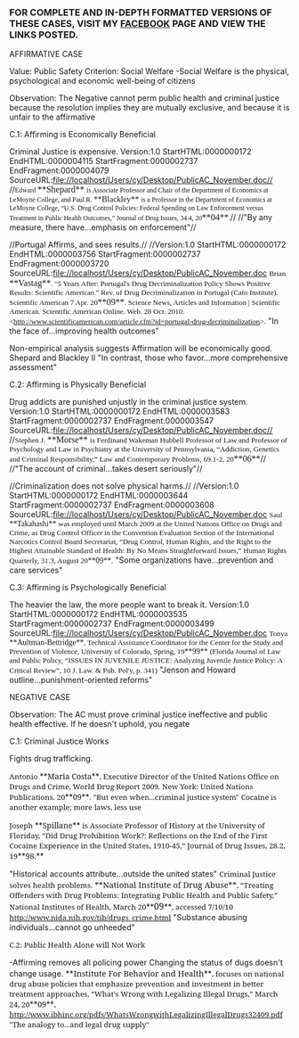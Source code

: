 ===FOR COMPLETE AND IN-DEPTH FORMATTED VERSIONS OF THESE CASES, VISIT MY [[http://www.facebook.com/pages/Charles-Riley-Wanless/306044092784|FACEBOOK]] PAGE AND VIEW THE LINKS POSTED.=== 





AFFIRMATIVE CASE

Value: Public Safety
Criterion: Social Welfare
-Social Welfare is the physical, psychological and economic well-being of citizens

Observation: The Negative cannot perm public health and criminal justice because the resolution implies they are mutually exclusive, and because it is unfair to the affirmative

C.1: Affirming is Economically Beneficial

Criminal Justice is expensive.
Version:1.0 StartHTML:0000000172 EndHTML:0000004115 StartFragment:0000002737 EndFragment:0000004079 SourceURL:file://localhost/Users/cy/Desktop/PublicAC_November.doc// 
//<span style="font-family: Georgia; font-size: 9pt;">Edward </span><span style="font-family: Georgia; font-size: 12pt;">**Shepard** </span><span style="font-family: Georgia; font-size: 9pt;">is Associate Professor and Chair of the Department of Economics at LeMoyne College, and Paul R. </span><span style="font-family: Georgia; font-size: 11pt;">**Blackley** </span><span style="font-family: Georgia; font-size: 9pt;">is a Professor in the Department of Economics at LeMoyne College, “U.S. Drug Control Policies: Federal Spending on Law Enforcement versus Treatment in Public Health Outcomes,” Journal of Drug Issues, 34.4, 20</span><span style="font-family: Georgia; font-size: 12pt;">**04**</span><span style="font-family: Georgia; font-size: 9pt;">.</span>//
//"By any measure, there have...emphasis on enforcement"//

//Portugal Affirms, and sees results.//
//Version:1.0 StartHTML:0000000172 EndHTML:0000003756 StartFragment:0000002737 EndFragment:0000003720 SourceURL:file://localhost/Users/cy/Desktop/PublicAC_November.doc 
<span style="font-family: Georgia; font-size: 10pt;">Brian </span><span style="font-family: Georgia; font-size: 12pt;">**Vastag**</span><span style="font-family: Georgia; font-size: 10pt;">. "5 Years After: Portugal's Drug Decriminalization Policy Shows Positive Results: Scientific American." Rev. of Drug Decriminalization in Portugal (Cato Institute). Scientific American 7 Apr. 20</span><span style="font-family: Georgia; font-size: 12pt;">**09**</span><span style="font-family: Georgia; font-size: 10pt;">. Science News, Articles and Information | Scientific American. Scientific American Online. Web. 28 Oct. 2010. <http://www.scientificamerican.com/article.cfm?id=portugal-drug-decriminalization>.</span>
"In the face of...improving health outcomes"

Non-empirical analysis suggests Affirmation will be economically good.
Shepard and Blackley II
"In contrast, those who favor...more comprehensive assessment"

C.2: Affirming is Physically Beneficial

Drug addicts are punished unjustly in the criminal justice system.
Version:1.0 StartHTML:0000000172 EndHTML:0000003583 StartFragment:0000002737 EndFragment:0000003547 SourceURL:file://localhost/Users/cy/Desktop/PublicAC_November.doc// 
//<span style="font-family: Georgia; font-size: 10pt;">Stephen J. </span><span style="font-family: Georgia; font-size: 12pt;">**Morse** </span><span style="font-family: Georgia; font-size: 10pt;">is Ferdinand Wakeman Hubbell Professor of Law and Professor of Psychology and Law in Psychiatry at the University of Pennsylvania, “Addiction, Genetics and Criminal Responsibility,” Law and Contemporary Problems, 69.1-2, 20</span><span style="font-family: Georgia; font-size: 12pt;">**06**</span>//
//"The account of criminal...takes desert seriously"//

//Criminalization does not solve physical harms.//
//Version:1.0 StartHTML:0000000172 EndHTML:0000003644 StartFragment:0000002737 EndFragment:0000003608 SourceURL:file://localhost/Users/cy/Desktop/PublicAC_November.doc 
<span style="margin-bottom: 19pt;"><span style="font-family: Georgia; font-size: 10pt;">Saul </span><span style="font-family: Georgia;">**Takahashi** </span><span style="font-family: Georgia; font-size: 10pt;">was employed until March 2009 at the United Nations Office on Drugs and Crime, as Drug Control Officer in the Convention Evaluation Section of the International Narcotics Control Board Secretariat, “Drug Control, Human Rights, and the Right to the Highest Attainable Standard of Health: By No Means Straightforward Issues,” Human Rights Quarterly, 31.3, August 20</span><span style="font-family: Georgia;">**09**</span><span style="font-family: Georgia; font-size: 10pt;">.</span></span>
"Some organizations have...prevention and care services"

C.3: Affirming is Psychologically Beneficial

The heavier the law, the more people want to break it.
Version:1.0 StartHTML:0000000172 EndHTML:0000003535 StartFragment:0000002737 EndFragment:0000003499 SourceURL:file://localhost/Users/cy/Desktop/PublicAC_November.doc 
<span style="margin-bottom: 19pt;"><span style="font-family: Georgia; font-size: 10pt;">Tonya </span><span style="font-family: Georgia;">**Aultman-Bettridge**</span><span style="font-family: Georgia; font-size: 10pt;">, Technical Assistance Coordinator for the Center for the Study and Prevention of Violence, University of Colorado, Spring, 19</span><span style="font-family: Georgia;">**99**</span><span style="font-family: Georgia; font-size: 10pt;"> (Florida Journal of Law and Public Policy, “ISSUES IN JUVENILE JUSTICE: Analyzing Juvenile Justice Policy: A Critical Review”, 10 J. Law. & Pub. Pol'y, p. 341)</span></span>
"Jenson and Howard outline...punishment-oriented reforms"





NEGATIVE CASE

Observation: The AC must prove criminal justice ineffective and public health effective. If he doesn't uphold, you negate

C.1: Criminal Justice Works

Fights drug trafficking.

<span style="margin: 0in 0in 0pt;"><span style="font-family: 'Georgia','serif'; font-size: 10pt;">Antonio </span>**<span style="font-family: 'Georgia','serif';">Maria Costa</span>**<span style="font-family: 'Georgia','serif'; font-size: 10pt;">, Executive Director of the United Nations Office on Drugs and Crime, World Drug Report 2009. New York: United Nations Publications. 20</span>**<span style="font-family: 'Georgia','serif';">09</span>**<span style="font-family: 'Georgia','serif'; font-size: 10pt;">.</span></span>
<span style="font-family: 'Georgia','serif'; font-size: 10pt; margin: 0in 0in 0pt;">"But even when...criminal justice system"</span>
<span style="font-family: 'Georgia','serif'; font-size: 10pt; margin: 0in 0in 0pt;">Cocaine is another example; more laws, less use</span>

<span style="margin: auto auto 19pt;"><span style="font-family: 'Georgia','serif'; font-size: 10pt;">Joseph </span>**<span style="font-family: 'Georgia','serif';">Spillane</span>**<span style="font-family: 'Georgia','serif'; font-size: 10pt;"> is Associate Professor of History at the University of Floriday, “Did Drug Prohibition Work?: Reflections on the End of the First Cocaine Experience in the United States, 1910-45,” Journal of Drug Issues, 28.2, 19</span>**<span style="font-family: 'Georgia','serif';">98.</span>**</span>

<span style="margin: auto auto 19pt;">"Historical accounts attribute...outside the united states"</span>
<span style="font-family: 'Georgia','serif'; font-size: 10pt; margin: auto auto 19pt;">﻿Criminal Justice solves health problems.</span>
<span style="margin: auto auto 19pt;"><span style="font-family: 'Georgia','serif'; font-size: 10pt;">﻿</span><span style="font-family: 'Georgia','serif'; font-size: 11pt;">**National Institute of Drug Abuse**</span><span style="font-family: 'Georgia','serif'; font-size: 10pt;">, “Treating Offenders with Drug Problems: Integrating Public Health and Public Safety,” National Institutes of Health, March 20</span>**<span style="font-family: 'Georgia','serif'; font-size: 12pt;">09</span>**<span style="font-family: 'Georgia','serif'; font-size: 10pt;">, accessed 7/10/10 [[http://www.nida.nih.gov/tib/drugs_crime.html]]</span></span>
<span style="margin: auto auto 19pt;"><span style="font-family: 'Georgia','serif'; font-size: 10pt;">﻿</span>"Substance abusing individuals...cannot go unheeded"</span>


<span style="font-family: 'Georgia','serif'; font-size: 10pt; margin: auto auto 19pt;">﻿C.2: Public Health Alone will Not Work</span>

<span style="margin: auto auto 19pt;"><span style="font-family: 'Georgia','serif'; font-size: 10pt;">﻿</span>-Affirming removes all policing power</span>
<span style="margin: auto auto 19pt;"><span style="font-family: 'Georgia','serif'; font-size: 10pt;">﻿</span>Changing the status of dugs doesn't change usage.</span>
<span style="margin: auto auto 19pt;">**<span style="font-family: 'Georgia','serif'; font-size: 11pt;">Institute For Behavior and Health</span>**<span style="font-family: 'Georgia','serif'; font-size: 10pt;">, focuses on national drug abuse policies that emphasize prevention and investment in better treatment approaches, “What's Wrong with Legalizing Illegal Drugs,” March 24, 20</span>**<span style="font-family: 'Georgia','serif';">09</span>**<span style="font-family: 'Georgia','serif'; font-size: 10pt;">, [[http://www.ibhinc.org/pdfs/WhatsWrongwithLegalizingIllegalDrugs32409.pdf]]</span></span>
<span style="font-family: 'Georgia','serif'; font-size: 10pt; margin: auto auto 19pt;">"The analogy to...and legal drug supply"</span>